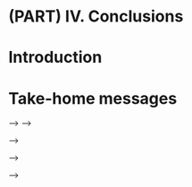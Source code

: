 # (PART) IV. Conclusions {-}

# Introduction {-}

# Take-home messages {-}


<!-- ## Take-home messages and recommendations -->

<!-- + We'll wrap up the workshop with a few take-home messages  -->
<!-- + And recommendations for conducting your own analyses. -->

<!-- ## Make the best of your data with HMMs -->

<!-- + Here is [a searchable list](applistHMM.html) of HMM analyses of capture-recapture data. -->

<!-- + We hope to have provided you with a useful overview of how to use hidden Markov models to analyze capture-recapture data.  -->
<!-- + We have only scratched the surface of what you can do with these models.  -->
<!-- + We have assembled a searchable list of HMM analyses of capture-recapture data to get inspiration.  -->

<!-- + This list is not exhaustive, please get in touch with us if you'd like to add a reference. -->

<!-- + It is not exhaustive, we'll continue updating it. Feel free to suggest papers to add to the list.  -->

<!-- ## Bayesian capture-recapture analysis with HMMs -->

<!-- + Before we leave, we'd like to give you a few pieces of advice. -->
<!-- + This is not rocket science. -->
<!-- + Just a few things based on our own experience of Bayesian capture-recapture analysis with HMMS. -->

<!-- + Make your ecological question explicit.  -->

<!-- + First things first. Make sure you've spent some to time to make your ecological question explicit.  -->
<!-- + This step will help you to stay on course, and make the right choices.  -->
<!-- + For example, it's ok to use subsets of your data to address different questions.  -->

<!-- + Think of observations and states first.  -->

<!-- + Now in terms of modeling. Don't jump on your keyboard right away.  -->
<!-- + Spend some time thinking about your model with pen and paper.  -->
<!-- + In particular make sure you have the observations and the states of your HMM.  -->

<!-- + Then write down the observation and transition matrices on paper.  -->

<!-- + Then write down the transition matrix. You may act as if you had no imperfect detection. This is really what you're after, the ecological process (survival, dispersal, etc).  -->
<!-- + Proceed with the observation matrix.  -->

<!-- + Start simple, all parameters constant for example. Make sure convergence is reached. -->

<!-- + When it comes to model fitting with Nimble, start simple.  -->
<!-- + Consider all parameters constant.  -->
<!-- + Make sure convergence is reached.  -->

<!-- + Add complexity one step at a time.  -->

<!-- + Then add complexity. Time effect for example. Or random effects. -->
<!-- + Or uncertainty in the assignment of states.  -->

<!-- ## Bayesian capture-recapture analysis with HMMs -->

<!-- + Use simulations to better understand your model.  -->

<!-- + Nimble models can be used to simulate data, check out [this tutorial](https://r-nimble.org/nimbleExamples/simulation_from_model.html).   -->

<!-- + When it comes to model building, consider simulating data to better understand your model.  -->
<!-- + You will always learn something on your model by seeing it an engine to generate data, instead of estimating its parameters. -->
<!-- + The cool thing with nimble is that you can you models to simulate data. There is a tutorial for that.   -->

<!-- + Do not try to optimize your code. Make it work first, then think of optimization.  -->

<!-- > ["Premature optimization is the root of all evil"](https://stackify.com/premature-optimization-evil/) - Donald Knuth (creator of TeX and author of ["The Art of Computer Programming"](https://en.wikipedia.org/wiki/The_Art_of_Computer_Programming)) -->

<!-- + Another advice, quite general in programming, is to not try to optimize your code -->
<!-- + Or to try to make it elegant right away. Make it work first.  -->
<!-- + Then think of optimization.  -->

<!-- + Read [Bayesian workflow](https://arxiv.org/abs/2011.01808) by Gelman et al. (2021). -->

<!-- + More recommendations on Bayesian analyses in this recent paper by Gelman and collaborations.  -->
<!-- + They offer a workflow for bayesian analyses. -->
<!-- + In which they discuss model building, model comparison, model checking, model validation, model understanding and troubleshooting of computational problems. -->

<!-- <!-- --- --> -->
<!-- <!-- ## Nimble --> -->

<!-- <!-- + [TO BE COMPLETED BY ALL] --> -->

<!-- <!-- + Go for `nimbleMCMC()` if standard needs.  --> -->

<!-- <!-- + Unleash full `Nimble` potential for improving MCMC or implementing new distributions.  --> -->

<!-- ## Till next time -->

<!-- + The Slack space will remain for some time. Happy to answer questions you might have related to the workshop.  -->

<!-- + The Slack space will remain for some time.  -->
<!-- + We'll be happy to answer the questions you might have related to the workshop.  -->

<!-- + Website will be updated with -->

<!--     + video recordings -->
<!--     + your feedbacks -->
<!--     + a FAQ section based on your questions -->

<!-- + We will update the workshop website in the coming weeks.  -->
<!-- + With the video recordings of course.  -->
<!-- + Any feedback you might have. Please get in touch with me if you have any, that would be great.  -->
<!-- + Our plan is also to gather our exchanges in a Frequently Asked Questions section on the website.  -->

<!-- + A book is on its way. More in 2022 hopefully. -->

<!-- + And last, a book is on its way. Based on the material we used for the workshop and more stuff.  -->
<!-- + Also half the book will be about case studies reproducing analysis from published papers.  -->
<!-- + More in 2022 hopefully.  -->

<!-- ## Let's see if I can put to use my own pieces of advice - case studies -->
